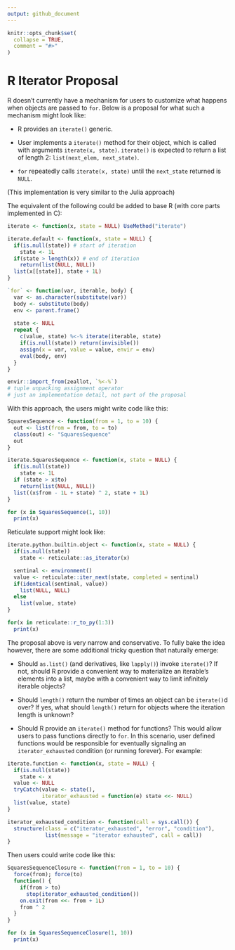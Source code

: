 ```yaml
---
output: github_document
---
```


<!-- README.md is generated from README.Rmd. Please edit that file -->

```r
knitr::opts_chunk$set(
  collapse = TRUE,
  comment = "#>"
)
```

# R Iterator Proposal

R doesn't currently have a mechanism for users to customize what happens
when objects are passed to `for`. Below is a proposal for what such a
mechanism might look like:

-   R provides an `iterate()` generic.

-   User implements a `iterate()` method for their object, which is
    called with arguments `iterate(x, state)`. `iterate()` is expected
    to return a list of length 2: `list(next_elem, next_state)`.

-   `for` repeatedly calls `iterate(x, state)` until the `next_state`
    returned is `NULL`.

(This implementation is very similar to the Julia approach)

The equivalent of the following could be added to base R (with core
parts implemented in C):

```r
iterate <- function(x, state = NULL) UseMethod("iterate")

iterate.default <- function(x, state = NULL) {
  if(is.null(state)) # start of iteration
    state <- 1L
  if(state > length(x)) # end of iteration
    return(list(NULL, NULL)) 
  list(x[[state]], state + 1L)
}

`for` <- function(var, iterable, body) {
  var <- as.character(substitute(var))
  body <- substitute(body)
  env <- parent.frame()
  
  state <- NULL
  repeat {
    c(value, state) %<-% iterate(iterable, state)
    if(is.null(state)) return(invisible())
    assign(x = var, value = value, envir = env)
    eval(body, env)
  }
}

envir::import_from(zeallot, `%<-%`) 
# tuple unpacking assignment operator
# just an implementation detail, not part of the proposal
```

With this approach, the users might write code like this:

```r
SquaresSequence <- function(from = 1, to = 10) {
  out <- list(from = from, to = to)
  class(out) <- "SquaresSequence"
  out
}

iterate.SquaresSequence <- function(x, state = NULL) {
  if(is.null(state))
    state <- 1L
  if (state > x$to)
    return(list(NULL, NULL))
  list((x$from - 1L + state) ^ 2, state + 1L)
}

for (x in SquaresSequence(1, 10))
  print(x)
```

Reticulate support might look like:

```r
iterate.python.builtin.object <- function(x, state = NULL) {
  if(is.null(state))
    state <- reticulate::as_iterator(x)

  sentinal <- environment()
  value <- reticulate::iter_next(state, completed = sentinal)
  if(identical(sentinal, value))
    list(NULL, NULL)
  else
    list(value, state)
}

for(x in reticulate::r_to_py(1:3))
  print(x)
```

The proposal above is very narrow and conservative. To fully bake the
idea however, there are some additional tricky question that naturally
emerge:

-   Should `as.list()` (and derivatives, like `lapply()`) invoke
    `iterate()`? If not, should R provide a convenient way to
    materialize an iterable's elements into a list, maybe with a
    convenient way to limit infinitely iterable objects?

-   Should `length()` return the number of times an object can be
    `iterate()`d over? If yes, what should `length()` return for objects
    where the iteration length is unknown?

-   Should R provide an `iterate()` method for functions? This would
    allow users to pass functions directly to `for`. In this scenario,
    user defined functions would be responsible for eventually signaling
    an `iterator_exhausted` condition (or running forever). For example:

```r
iterate.function <- function(x, state = NULL) {
  if(is.null(state))
    state <- x
  value <- NULL
  tryCatch(value <- state(),
           iterator_exhausted = function(e) state <<- NULL)
  list(value, state)
}

iterator_exhausted_condition <- function(call = sys.call()) {
  structure(class = c("iterator_exhausted", "error", "condition"),
            list(message = "iterator exhausted", call = call))
}
```

Then users could write code like this:

```r
SquaresSequenceClosure <- function(from = 1, to = 10) {
  force(from); force(to)
  function() {
    if(from > to)
      stop(iterator_exhausted_condition())
    on.exit(from <<- from + 1L)
    from ^ 2
  }
}

for (x in SquaresSequenceClosure(1, 10))
  print(x)
```
